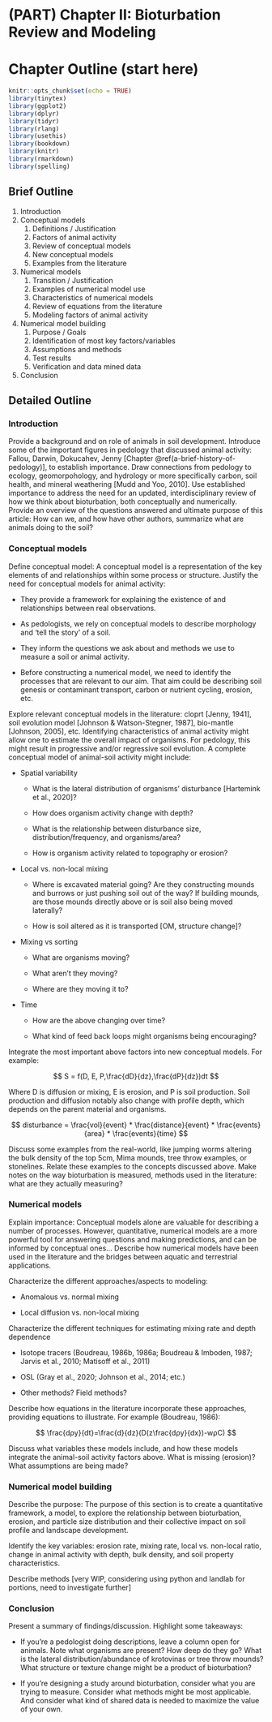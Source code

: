 # (PART) Chapter II: Bioturbation Review and Modeling {.unnumbered}

# Chapter Outline (start here)

```r
knitr::opts_chunk$set(echo = TRUE)
library(tinytex)
library(ggplot2)
library(dplyr)
library(tidyr)
library(rlang)
library(usethis)
library(bookdown)
library(knitr)
library(rmarkdown)
library(spelling)
```

## Brief Outline

1.  Introduction
2.  Conceptual models
    1.  Definitions / Justification
    2.  Factors of animal activity
    3.  Review of conceptual models
    4.  New conceptual models
    5.  Examples from the literature
3.  Numerical models
    1.  Transition / Justification
    2.  Examples of numerical model use
    3.  Characteristics of numerical models
    4.  Review of equations from the literature
    5.  Modeling factors of animal activity
4.  Numerical model building
    1.  Purpose / Goals
    2.  Identification of most key factors/variables
    3.  Assumptions and methods
    4.  Test results
    5.  Verification and data mined data
5.  Conclusion

## Detailed Outline

### Introduction

Provide a background and on role of animals in soil development. Introduce some of the important figures in pedology that discussed animal activity: Fallou, Darwin, Dokucahev, Jenny [Chapter \@ref(a-brief-history-of-pedology)], to establish importance. Draw connections from pedology to ecology, geomorpohology, and hydrology or more specifically carbon, soil health, and mineral weathering [Mudd and Yoo, 2010]. Use established importance to address the need for an updated, interdisciplinary review of how we think about bioturbation, both conceptually and numerically. Provide an overview of the questions answered and ultimate purpose of this article: How can we, and how have other authors, summarize what are animals doing to the soil?

### Conceptual models

Define conceptual model: A conceptual model is a representation of the key elements of and relationships within some process or structure. Justify the need for conceptual models for animal activity:

-   They provide a framework for explaining the existence of and relationships between real observations.

-   As pedologists, we rely on conceptual models to describe morphology and 'tell the story' of a soil.

-   They inform the questions we ask about and methods we use to measure a soil or animal activity.

-   Before constructing a numerical model, we need to identify the processes that are relevant to our aim. That aim could be describing soil genesis or contaminant transport, carbon or nutrient cycling, erosion, etc.

Explore relevant conceptual models in the literature: cloprt [Jenny, 1941], soil evolution model [Johnson & Watson-Stegner, 1987], bio-mantle [Johnson, 2005], etc. Identifying characteristics of animal activity might allow one to estimate the overall impact of organisms. For pedology, this might result in progressive and/or regressive soil evolution. A complete conceptual model of animal-soil activity might include:

-   Spatial variability

    -   What is the lateral distribution of organisms' disturbance [Hartemink et al., 2020]?

    -   How does organism activity change with depth?

    -   What is the relationship between disturbance size, distribution/frequency, and organisms/area?

    -   How is organism activity related to topography or erosion?

-   Local vs. non-local mixing

    -   Where is excavated material going? Are they constructing mounds and burrows or just pushing soil out of the way? If building mounds, are those mounds directly above or is soil also being moved laterally?

    -   How is soil altered as it is transported [OM, structure change]?

-   Mixing vs sorting

    -   What are organisms moving?

    -   What aren't they moving?

    -   Where are they moving it to?

-   Time

    -   How are the above changing over time?

    -   What kind of feed back loops might organisms being encouraging?

Integrate the most important above factors into new conceptual models. For example:

$$
S = f(D, E, P,\frac{dD}{dz},\frac{dP}{dz})dt
$$

Where D is diffusion or mixing, E is erosion, and P is soil production. Soil production and diffusion notably also change with profile depth, which depends on the parent material and organisms.

$$
disturbance = \frac{vol}{event} * \frac{distance}{event} * \frac{events}{area} * \frac{events}{time}
$$

Discuss some examples from the real-world, like jumping worms altering the bulk density of the top 5cm, Mima mounds, tree throw examples, or stonelines. Relate these examples to the concepts discussed above. Make notes on the way bioturbation is measured, methods used in the literature: what are they actually measuring?

### Numerical models

Explain importance: Conceptual models alone are valuable for describing a number of processes. However, quantitative, numerical models are a more powerful tool for answering questions and making predictions, and can be informed by conceptual ones... Describe how numerical models have been used in the literature and the bridges between aquatic and terrestrial applications.

Characterize the different approaches/aspects to modeling:

-   Anomalous vs. normal mixing

-   Local diffusion vs. non-local mixing

Characterize the different techniques for estimating mixing rate and depth dependence

-   Isotope tracers (Boudreau, 1986b, 1986a; Boudreau & Imboden, 1987; Jarvis et al., 2010; Matisoff et al., 2011)

-   OSL (Gray et al., 2020; Johnson et al., 2014; etc.)

-   Other methods? Field methods?

Describe how equations in the literature incorporate these approaches, providing equations to illustrate. For example (Boudreau, 1986):

$$
\frac{dρy}{dt}=\frac{d}{dz}(D(z\frac{dρy}{dx})-wρC)
$$

Discuss what variables these models include, and how these models integrate the animal-soil activity factors above. What is missing (erosion)? What assumptions are being made?

### Numerical model building

Describe the purpose: The purpose of this section is to create a quantitative framework, a model, to explore the relationship between bioturbation, erosion, and particle size distribution and their collective impact on soil profile and landscape development.

Identify the key variables: erosion rate, mixing rate, local vs. non-local ratio, change in animal activity with depth, bulk density, and soil property characteristics.

Describe methods [very WIP, considering using python and landlab for portions, need to investigate further]

### Conclusion

Present a summary of findings/discussion. Highlight some takeaways:

-   If you're a pedologist doing descriptions, leave a column open for animals. Note what organisms are present? How deep do they go? What is the lateral distribution/abundance of krotovinas or tree throw mounds? What structure or texture change might be a product of bioturbation?

-   If you're designing a study around bioturbation, consider what you are trying to measure. Consider what methods might be most applicable. And consider what kind of shared data is needed to maximize the value of your own.
